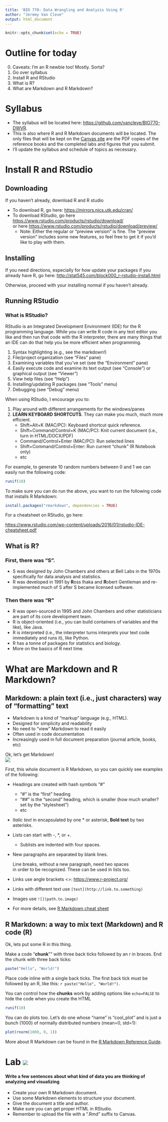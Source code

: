 ```yaml
---
title: 'BIO 770: Data Wrangling and Analysis Using R'
author: "Jeremy Van Cleve"
output: html_document
---
```


```r
knitr::opts_chunk$set(echo = TRUE)
```

# Outline for today

0. Caveats: I'm an R newbie too! Mostly. Sorta?
1. Go over syllabus
2. Install R and RStudio
3. What is R?
4. What are Markdown and R Markdown?

# Syllabus

- The syllabus will be located here: <https://github.com/vancleve/BIO770-DWVR>. 
- This is also where R and R Markdown documents will be located. The only files that will be kept on the [Canvas site](https://uk.instructure.com/courses/1843807) are the PDF copies of the reference books and the completed labs and figures that you submit.
- I'll update the syllabus and schedule of topics as necessary.

# Install R and RStudio

## Downloading

If you haven't already, download R and R studio

- To download R, go here: <https://mirrors.nics.utk.edu/cran/>
- To download RStudio, go here <https://www.rstudio.com/products/rstudio/download/>  \
  or here <https://www.rstudio.com/products/rstudio/download/preview/>
  - Note: Either the regular or "preview version" is fine. The "preview version" includes some new features, so feel free to get it if you'd like to play with them.

## Installing

If you need directions, especially for how update your packages if you already have R, go here:
<http://stat545.com/block000_r-rstudio-install.html>

Otherwise, proceed with your installing normal if you haven't already.

## Running RStudio

### What is RStudio?

RStudio is an Integrated Development Environment (IDE) for the R programming language. While you can write R code in any text editor you like and then run that code with the R interpreter, there are many things that an IDE can do that help you be more efficient when programming.

1. Syntax highlighting (e.g., see the markdown!)
2. File/project organization (see "Files" pane)
3. Examining variables that you've set (see the "Environment" pane)
4. Easily execute code and examine its text output (see "Console") or graphical output (see "Viewer")
5. View help files (see "Help")
6. Installing/updating R packages (see "Tools" menu)
7. Debugging (see "Debug" menu)

When using RStudio, I encourage you to:

1. Play around with different arrangements for the windows/panes
2. **LEARN KEYBOARD SHORTCUTS**. They can make you much, much more efficient.
    - Shift+Alt+K (MAC/PC):  Keyboard shortcut quick reference.
    - Shift+Command/Control+K (MAC/PC): Knit current document (i.e., turn in HTML/DOCX/PDF)
    - Command/Control+Enter (MAC/PC): Run selected lines
    - Shift+Command/Control+Enter: Run current "chunk" (R Notebook only)
    - etc

For example, to generate 10 random numbers between 0 and 1 we can easily run the following code:
 
```r
runif(10)
```

To make sure you can do run the above, you want to run the following code that installs R Markdown:

```r
install.packages("rmarkdown", dependencies = TRUE)
```

For a cheatsheet on RStudio, go here:

<https://www.rstudio.com/wp-content/uploads/2016/01/rstudio-IDE-cheatsheet.pdf>

## What is R?

### First, there was "S". 

- S was designed by John Chambers and others at Bell Labs in the 1970s specifically for data analysis and statistics.
- R was developed in 1991 by **R**oss Ihaka and **R**obert Gentleman and re-implemented much of S after S became licensed software.

### Then there was "R"

- R was open-sourced in 1995 and John Chambers and other statisticians are part of its core development team.
- R is object-oriented (i.e., you can build containers of variables and the like), like Java.
- R is interpreted (i.e., the interpreter turns interprets your text code immediately and runs it), like Python.
- R has a tonne of packages for statistics and biology.
- More on the basics of R next time.

# What are Markdown and R Markdown?

## Markdown: a plain text (i.e., just characters) way of "formatting" text

- Markdown is a kind of "markup" language (e.g., HTML).
- Designed for simplicity and readability
- No need to "view" Markdown to read it easily
- Often used in code documentation
- Increasingly used in full document preparation (journal article, books, etc)

Ok, let's get Markdown!  
![](assets/dancing.gif)

First, this whole document is R Markdown, so you can quickly see examples of the following:

- Headings are created with hash symbols "#"
    - "#" is the "first" heading
    - "##" is the "second" heading, which is smaller (how much smaller? set by the "stylesheet")
    - etc
- *Italic text* in encapsulated by one \* or asterisk, **Bold text** by two asterisks.
- Lists can start with \-, \*, or \+.
    - Sublists are indented with four spaces.
- New paragraphs are separated by blank lines.

    Line breaks, without a new paragraph, need two spaces  
    in order to be recognized. These can be used in lists too.
- Links use angle brackets \<\>: <https://www.r-project.org/>
- Links with different text use `[text](http://link.to.something)`
- Images use `![](path.to.image)`
- For more details, see [R Markdown cheat sheet](http://www.rstudio.com/wp-content/uploads/2016/03/rmarkdown-cheatsheet-2.0.pdf)


## R Markdown: a way to mix text (Markdown) and R code (R)

Ok, lets put some R in this thing.

Make a code "**chunk**"" with three back ticks followed by an r in braces. End the chunk with three back ticks:

```r
paste("Hello", "World!")
```

Place code inline with a single back ticks. The first back tick must be followed by an R, like this: `r paste("Hello", "World!")`.

You can control how the **chunks** work by adding options like `echo=FALSE` to hide the code when you create the HTML

```r
runif(10)
```

You can do plots too. Let's do one whose "name" is "cool_plot" and is just a bunch (1000) of normally distributed numbers (mean=0, std=1):

```r
plot(rnorm(1000, 0, 1))
```

More about R Markdown can be found in the [R Markdown Reference Guide](https://www.rstudio.com/wp-content/uploads/2015/03/rmarkdown-reference.pdf).

# Lab ![](assets/beaker.png)

#### Write a few sentences about what kind of data you are thinking of analyzing and visualizing

+ Create your own R Markdown document.
+ Use some Markdown elements to structure your document.
+ Give the document a title and author.
+ Make sure you can get proper HTML in RStudio.
+ Remember to upload the file with a ".Rmd" suffix to Canvas.